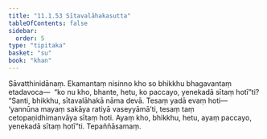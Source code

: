 ```yaml
---
title: "11.1.53 Sītavalāhakasutta"
tableOfContents: false
sidebar:
  order: 5
type: "tipitaka"
basket: "su"
book: "khan"
---
```



<DynamicBreadcrumb />

<Division number="602" book="khan">

<Paragraph number="1224" book="khan">
Sāvatthinidānaṃ. Ekamantaṃ nisinno kho so bhikkhu bhagavantaṃ etadavoca—  “ko nu kho, bhante, hetu, ko paccayo, yenekadā sītaṃ hotī”ti? “Santi, bhikkhu, sītavalāhakā nāma devā. Tesaṃ yadā evaṃ hoti—  ‘yannūna mayaṃ sakāya ratiyā vaseyyāmā’ti, tesaṃ taṃ cetopaṇidhimanvāya sītaṃ hoti. Ayaṃ kho, bhikkhu, hetu, ayaṃ paccayo, yenekadā sītaṃ hotī”ti.

</Paragraph>
</Division>

<Paragraph number="1225" type="center" book="khan">
Tepaññāsamaṃ.
</Paragraph>